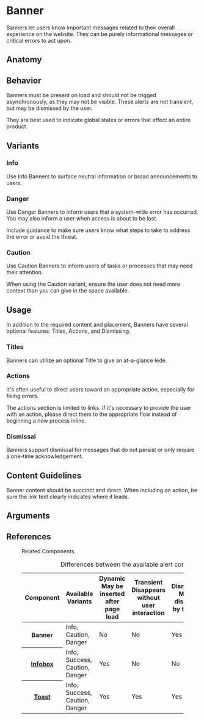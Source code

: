 
# Banner

Banners let users know important messages related to their overall experience on the website. They can be purely informational messages or critical errors to act upon.

## Anatomy

<Anatomy img="images/anatomy-banner.svg" />

## Behavior

Banners must be present on load and should not be trigged asynchronously, as they may not be visible. These alerts are not transient, but may be dismissed by the user.

They are best used to indicate global states or errors that effect an entire product.

## Variants

### Info

Use Info Banners to surface neutral information or broad announcements to users.

<Story id="components-banner--info" />

### Danger

Use Danger Banners to inform users that a system-wide error has occurred. You may also inform a user when access is about to be lost.

Include guidance to make sure users know what steps to take to address the error or avoid the threat.

<Story id="components-banner--danger" />

### Caution

Use Caution Banners to inform users of tasks or processes that may need their attention.

When using the Caution variant, ensure the user does not need more context than you can give in the space available.

<Story id="components-banner--caution" />

## Usage

In addition to the required content and placement, Banners have several optional features: Titles, Actions, and Dismissing.

### Titles

Banners can utilize an optional Title to give an at-a-glance lede.

<Visual layout="wide" content="full">
  <template>
    <aside class="ods-banner is-ods-banner-caution">
      <span class="ods-banner--icon">
        <OdsIcon icon="caution"></OdsIcon>
      </span>
      <h1 class="ods-banner--title">Safety checks incomplete</h1>
      <p class="ods-banner--content">
        Severe solar winds detected. Local system flights may be delayed.
      </p>
    </aside>
  </template>
</Visual>

### Actions

<Description>

It's often useful to direct users toward an appropriate action, especially for fixing errors.

</Description>

<Visual layout="wide" content="full" variant="positive">
  <template>
    <aside class="ods-banner is-ods-banner-caution">
      <span class="ods-banner--icon">
        <OdsIcon icon="caution"></OdsIcon>
      </span>
      <p class="ods-banner--content">
        Severe solar winds detected. Local system flights may be delayed.
      </p>
      <section class="ods-banner--actions">
        <a href="#">View reports</a>
      </section>
    </aside>
  </template>
</Visual>

<Description>

The actions section is limited to links. If it's necessary to provide the user with an action, please direct them to the appropriate flow instead of beginning a new process inline.

</Description>

<Visual layout="wide" content="full" variant="negative">
  <template>
    <aside class="ods-banner is-ods-banner-caution">
      <span class="ods-banner--icon">
        <OdsIcon icon="caution"></OdsIcon>
      </span>
      <p class="ods-banner--content">
        Severe solar winds detected. Local system flights may be delayed.
      </p>
      <section class="ods-banner--actions">
        <button class="ods-button">View reports</button>
      </section>
    </aside>
  </template>
</Visual>

### Dismissal

<Description>

Banners support dismissal for messages that do not persist or only require a one-time acknowledgement.

</Description>

<Visual layout="wide" content="full">
  <template>
    <aside class="ods-banner is-ods-banner-caution is-ods-banner-dismissable">
      <span class="ods-banner--icon">
        <OdsIcon icon="caution"></OdsIcon>
      </span>
      <p class="ods-banner--content">
        Severe solar winds detected. Local system flights may be delayed.
      </p>
      <span class="ods-banner--dismiss">
        <button
          class="ods-button is-ods-button-dismiss"
          aria-label="Dismiss banner"
        >
          <OdsIcon icon="close" />
        </button>
      </span>
    </aside>
  </template>
</Visual>

## Content Guidelines

Banner content should be succinct and direct. When including an action, be sure the link text clearly indicates where it leads.

## Arguments

<ArgsTable />

## References

<figure class="ods-table--figure">
  <figcaption class="ods-table--figcaption">Related Components</figcaption>
  <table class="ods-table">
    <caption>Differences between the available alert components</caption>
    <thead>
      <tr>
        <th scope="column">Component</th>
        <th scope="column">Available Variants</th>
        <th scope="column">
          <span class="has-ods-tooltip">
            <abbr aria-describedby="tip-dynamic">Dynamic</abbr>
            <aside
              class="ods-tooltip is-ods-tooltip-top"
              id="tip-dynamic"
              role="tooltip"
            >
              May be inserted after page load
            </aside>
          </span>
        </th>
        <th scope="column">
          <span class="has-ods-tooltip">
            <abbr aria-describedby="tip-transient">Transient</abbr>
            <aside
              class="ods-tooltip is-ods-tooltip-top"
              id="tip-transient"
              role="tooltip"
            >
              Disappears without user interaction
            </aside>
          </span>
        </th>
        <th scope="column">
          <span class="has-ods-tooltip">
            <abbr aria-describedby="tip-dismissable">Dismissable</abbr>
            <aside
              class="ods-tooltip is-ods-tooltip-top"
              id="tip-dismissable"
              role="tooltip"
            >
              May be dismissed by the user
            </aside>
          </span>
        </th>
        <th scope="column">
          <span class="has-ods-tooltip">
            <abbr aria-describedby="tip-actionable">Actionable</abbr>
            <aside
              class="ods-tooltip is-ods-tooltip-top"
              id="tip-actionable"
              role="tooltip"
            >
              May include actions or links
            </aside>
          </span>
        </th>
      </tr>
    </thead>
    <tbody>
      <tr>
        <th scope="row">Banner</th>
        <td>Info, Caution, Danger</td>
        <td>No</td>
        <td>No</td>
        <td>Yes</td>
        <td>Yes</td>
      </tr>
      <tr>
        <th scope="row">
          <a href="/components/infobox">Infobox</a>
        </th>
        <td>Info, Success, Caution, Danger</td>
        <td>Yes</td>
        <td>No</td>
        <td>No</td>
        <td>Yes</td>
      </tr>
      <tr>
        <th scope="row">
          <a href="/components/toast">Toast</a>
        </th>
        <td>Info, Success, Caution, Danger</td>
        <td>Yes</td>
        <td>Yes</td>
        <td>Yes</td>
        <td>No</td>
      </tr>
    </tbody>
  </table>
</figure>

